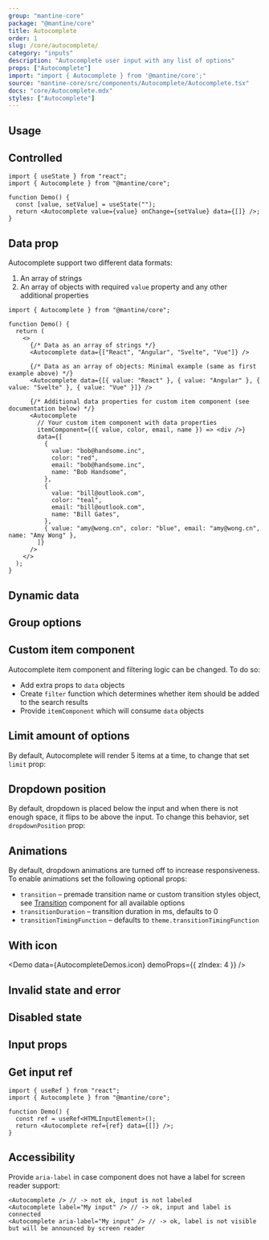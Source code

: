 ```yaml
---
group: "mantine-core"
package: "@mantine/core"
title: Autocomplete
order: 1
slug: /core/autocomplete/
category: "inputs"
description: "Autocomplete user input with any list of options"
props: ["Autocomplete"]
import: "import { Autocomplete } from '@mantine/core';"
source: "mantine-core/src/components/Autocomplete/Autocomplete.tsx"
docs: "core/Autocomplete.mdx"
styles: ["Autocomplete"]
---
```



## Usage

<Demo data={AutocompleteDemos.usage} />

## Controlled

```tsx
import { useState } from "react";
import { Autocomplete } from "@mantine/core";

function Demo() {
  const [value, setValue] = useState("");
  return <Autocomplete value={value} onChange={setValue} data={[]} />;
}
```

## Data prop

Autocomplete support two different data formats:

1. An array of strings
2. An array of objects with required `value` property and any other additional properties

```tsx
import { Autocomplete } from "@mantine/core";

function Demo() {
  return (
    <>
      {/* Data as an array of strings */}
      <Autocomplete data={["React", "Angular", "Svelte", "Vue"]} />

      {/* Data as an array of objects: Minimal example (same as first example above) */}
      <Autocomplete data={[{ value: "React" }, { value: "Angular" }, { value: "Svelte" }, { value: "Vue" }]} />

      {/* Additional data properties for custom item component (see documentation below) */}
      <Autocomplete
        // Your custom item component with data properties
        itemComponent={({ value, color, email, name }) => <div />}
        data={[
          {
            value: "bob@handsome.inc",
            color: "red",
            email: "bob@handsome.inc",
            name: "Bob Handsome",
          },
          {
            value: "bill@outlook.com",
            color: "teal",
            email: "bill@outlook.com",
            name: "Bill Gates",
          },
          { value: "amy@wong.cn", color: "blue", email: "amy@wong.cn", name: "Amy Wong" },
        ]}
      />
    </>
  );
}
```

## Dynamic data

<Demo data={AutocompleteDemos.dynamic} />

## Group options

<Demo data={AutocompleteDemos.group} />

## Custom item component

Autocomplete item component and filtering logic can be changed. To do so:

- Add extra props to `data` objects
- Create `filter` function which determines whether item should be added to the search results
- Provide `itemComponent` which will consume `data` objects

<Demo data={AutocompleteDemos.itemComponent} />

## Limit amount of options

By default, Autocomplete will render 5 items at a time, to change that set `limit` prop:

<Demo data={AutocompleteDemos.limit} />

## Dropdown position

By default, dropdown is placed below the input and when there is not enough space, it flips to be above the input.
To change this behavior, set `dropdownPosition` prop:

<Demo data={AutocompleteDemos.flip} />

## Animations

By default, dropdown animations are turned off to increase responsiveness.
To enable animations set the following optional props:

- `transition` – premade transition name or custom transition styles object, see [Transition](/core/transition/) component for all available options
- `transitionDuration` – transition duration in ms, defaults to 0
- `transitionTimingFunction` – defaults to `theme.transitionTimingFunction`

<Demo data={AutocompleteDemos.animations} />

## With icon

<Demo data={AutocompleteDemos.icon} demoProps={{ zIndex: 4 }} />

## Invalid state and error

<Demo data={AutocompleteDemos.validation} />

## Disabled state

<Demo data={AutocompleteDemos.disabled} />

## Input props

<Demo data={AutocompleteDemos.configurator} />

## Get input ref

```tsx
import { useRef } from "react";
import { Autocomplete } from "@mantine/core";

function Demo() {
  const ref = useRef<HTMLInputElement>();
  return <Autocomplete ref={ref} data={[]} />;
}
```

## Accessibility

Provide `aria-label` in case component does not have a label for screen reader support:

```tsx
<Autocomplete /> // -> not ok, input is not labeled
<Autocomplete label="My input" /> // -> ok, input and label is connected
<Autocomplete aria-label="My input" /> // -> ok, label is not visible but will be announced by screen reader
```
